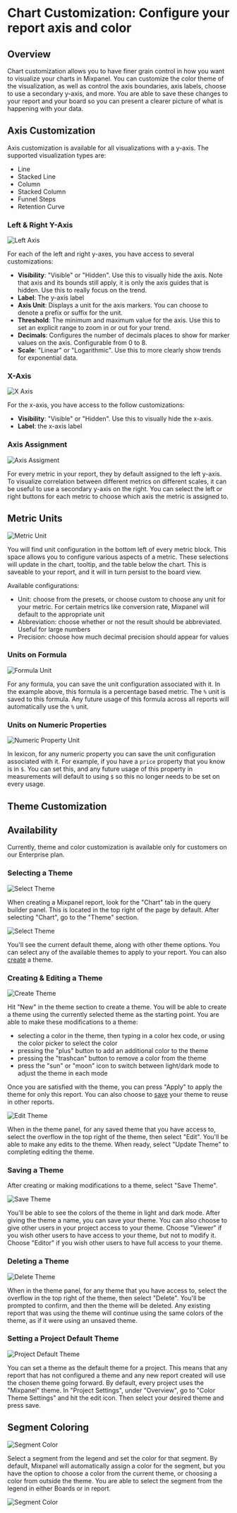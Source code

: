 # Chart Customization: Configure your report axis and color

## Overview

Chart customization allows you to have finer grain control in how you want to visualize your charts in Mixpanel. You can customize the color theme of the visualization, as well as control the axis boundaries, axis labels, choose to use a secondary y-axis, and more. You are able to save these changes to your report and your board so you can present a clearer picture of what is happening with your data.


## Axis Customization

Axis customization is available for all visualizations with a y-axis. The supported visualization types are:
- Line
- Stacked Line
- Column
- Stacked Column
- Funnel Steps
- Retention Curve

### Left & Right Y-Axis

![Left Axis](/left-axis.png)

For each of the left and right y-axes, you have access to several customizations:

- **Visibility**: "Visible" or "Hidden". Use this to visually hide the axis. Note that axis and its bounds still apply, it is only the axis guides that is hidden. Use this to really focus on the trend.
- **Label**: The y-axis label
- **Axis Unit**: Displays a unit for the axis markers. You can choose to denote a prefix or suffix for the unit.
- **Threshold**: The minimum and maximum value for the axis. Use this to set an explicit range to zoom in or out for your trend.
- **Decimals**: Configures the number of decimals places to show for marker values on the axis. Configurable from 0 to 8.
- **Scale**: "Linear" or "Logarithmic". Use this to more clearly show trends for exponential data.

### X-Axis

![X Axis](/x-axis.png)

For the x-axis, you have access to the follow customizations:

- **Visibility**: "Visible" or "Hidden". Use this to visually hide the x-axis.
- **Label**: the x-axis label

### Axis Assignment

![Axis Assigment](/axis-assignment.png)

For every metric in your report, they by default assigned to the left y-axis. To visualize correlation between different metrics on different scales, it can be useful to use a secondary y-axis on the right. You can select the left or right buttons for each metric to choose which axis the metric is assigned to.

## Metric Units

![Metric Unit](/metric-unit.png)

You will find unit configuration in the bottom left of every metric block. This space allows you to configure various aspects of a metric. These selections will update in the chart, tooltip, and the table below the chart. This is saveable to your report, and it will in turn persist to the board view.

Available configurations:
- Unit: choose from the presets, or choose custom to choose any unit for your metric. For certain metrics like conversion rate, Mixpanel will default to the appropriate unit
- Abbreviation: choose whether or not the result should be abbreviated. Useful for large numbers
- Precision: choose how much decimal precision should appear for values

### Units on Formula

![Formula Unit](/lexicon-formula-unit.png)

For any formula, you can save the unit configuration associated with it. In the example above, this formula is a percentage based metric. The `%` unit is saved to this formula. Any future usage of this formula across all reports will automatically use the `%` unit.

### Units on Numeric Properties

![Numeric Property Unit](/lexicon-property-unit.png)

In lexicon, for any numeric property you can save the unit configuration associated with it. For example, if you have a `price` property that you know is in `$`. You can set this, and any future usage of this property in measurements will default to using `$` so this no longer needs to be set on every usage.


## Theme Customization

## Availability

Currently, theme and color customization is available only for customers on our Enterprise plan.

### Selecting a Theme

![Select Theme](/theme-select-1-updated.png)

When creating a Mixpanel report, look for the "Chart" tab in the query builder panel. This is located in the top right of the page by default. After selecting "Chart", go to the "Theme" section.

![Select Theme](/theme-select-2.png)

You'll see the current default theme, along with other theme options. You can select any of the available themes to apply to your report. You can also [create](/docs/features/chart-customization#creating-&-editing-a-theme) a theme.

### Creating & Editing a Theme

![Create Theme](/theme-create.png)

Hit "New" in the theme section to create a theme. You will be able to create a theme using the currently selected theme as the starting point. You are able to make these modifications to a theme:
- selecting a color in the theme, then typing in a color hex code, or using the color picker to select the color
- pressing the "plus" button to add an additional color to the theme
- pressing the "trashcan" button to remove a color from the theme
- press the "sun" or "moon" icon to switch between light/dark mode to adjust the theme in each mode

Once you are satisfied with the theme, you can press "Apply" to apply the theme for only this report. You can also choose to [save](/docs/features/chart-customization#saving-a-theme) your theme to reuse in other reports.

![Edit Theme](/theme-edit.png)

When in the theme panel, for any saved theme that you have access to, select the overflow in the top right of the theme, then select "Edit". You'll be able to make any edits to the theme. When ready, select "Update Theme" to completing editing the theme.

### Saving a Theme

After creating or making modifications to a theme, select "Save Theme".

![Save Theme](/theme-save.png)

You'll be able to see the colors of the theme in light and dark mode. After giving the theme a name, you can save your theme. You can also choose to give other users in your project access to your theme. Choose "Viewer" if you wish other users to have access to your theme, but not to modify it. Choose "Editor" if you wish other users to have full access to your theme.

### Deleting a Theme

![Delete Theme](/theme-delete.png)

When in the theme panel, for any theme that you have access to, select the overflow in the top right of the theme, then select "Delete". You'll be prompted to confirm, and then the theme will be deleted. Any existing report that was using the theme will continue using the same colors of the theme, as if it were using an unsaved theme.

### Setting a Project Default Theme

![Project Default Theme](/theme-customization-default.png)

You can set a theme as the default theme for a project. This means that any report that has not configured a theme and any new report created will use the chosen theme going forward. By default, every project uses the "Mixpanel" theme. In "Project Settings", under "Overview", go to "Color Theme Settings" and hit the edit icon. Then select your desired theme and press save.

## Segment Coloring

![Segment Color](/segment-coloring-1.png)

Select a segment from the legend and set the color for that segment. By default, Mixpanel will automatically assign a color for the segment, but you have the option to choose a color from the current theme, or choosing a color from outside the theme. You are able to select the segment from the legend in either Boards or in report.

![Segment Color](/segment-coloring-2.png)
